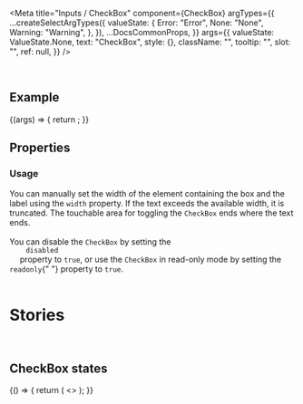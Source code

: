 
<Meta
  title="Inputs / CheckBox"
  component={CheckBox}
  argTypes={{
    ...createSelectArgTypes({
      valueState: {
        Error: "Error",
        None: "None",
        Warning: "Warning",
      },
    }),
    ...DocsCommonProps,
  }}
  args={{
    valueState: ValueState.None,
    text: "CheckBox",
    style: {},
    className: "",
    tooltip: "",
    slot: "",
    ref: null,
  }}
/>

<DocsHeader />

<br />

## Example

<Canvas>
  <Story name="Default">
    {(args) => {
      return <CheckBox {...args} />;
    }}
  </Story>
</Canvas>

## Properties

<ArgsTable story="." />
<div
  style={{
    fontFamily: "var(--sapFontFamily)",
    fontSize: "var(--sapFontSize)",
    color: "var(--sapTextColor)",
  }}
>
  <h3>Usage</h3>
  You can manually set the width of the element containing the box and the label
  using the <code>width</code> property. If the text exceeds the available width,
  it is truncated. The touchable area for toggling the <code>CheckBox</code> ends
  where the text ends. <br />
  <br />
  You can disable the <code>CheckBox</code> by setting the <code>
    disabled
  </code> property to <code>true</code>, or use the
  <code>CheckBox</code> in read-only mode by setting the <code>readonly</code>{" "}
  property to <code>true</code>.
</div>

<br />

# Stories

<br />

## CheckBox states

<Canvas>
  <Story name="CheckBox states">
    {() => {
      return (
        <>
          <CheckBox text="Error" value-state={ValueState.Error} />
          <CheckBox text="Warning" value-state={ValueState.Warning} />
          <CheckBox text="Disabled" disabled checked />
          <CheckBox text="Readonly" readonly checked />
          <CheckBox
            text="Error disabled"
            disabled
            value-state={ValueState.Error}
            checked
          />
          <CheckBox
            text="Warning disabled "
            disabled
            value-state={ValueState.Warning}
            checked
          />
          <CheckBox
            text="Error readonly"
            readonly
            value-state={ValueState.Error}
            checked
          />
          <CheckBox
            text="Warning readonly"
            readonly
            value-state={ValueState.Warning}
            checked
          />
        </>
      );
    }}
  </Story>
</Canvas>
